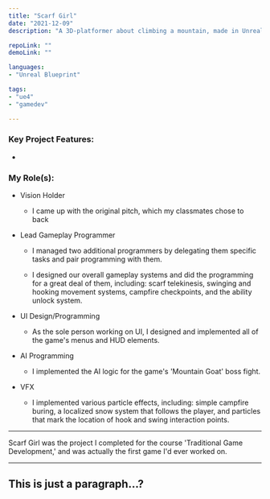 ```yaml
---
title: "Scarf Girl"
date: "2021-12-09"
description: "A 3D-platformer about climbing a mountain, made in Unreal Engine 4."

repoLink: ""
demoLink: ""

languages:
- "Unreal Blueprint"

tags:
- "ue4"
- "gamedev"

---
```


### Key Project Features:

* 


### My Role(s):

* Vision Holder

	* I came up with the original pitch, which my classmates chose to back

* Lead Gameplay Programmer

	* I managed two additional programmers by delegating them specific tasks and pair programming with them.

	* I designed our overall gameplay systems and did the programming for a great deal of them, including: scarf telekinesis, swinging and hooking movement systems, campfire checkpoints, and the ability unlock system.

* UI Design/Programming

	* As the sole person working on UI, I designed and implemented all of the game's menus and HUD elements. 

* AI Programming

	* I implemented the AI logic for the game's 'Mountain Goat' boss fight.

* VFX

	* I implemented various particle effects, including: simple campfire buring, a localized snow system that follows the player, and particles that mark the location of hook and swing interaction points.

---

Scarf Girl was the project I completed for the course 'Traditional Game Development,' and was actually the first game I'd ever worked on.

---


<TwoColumn>

<Carousel/>

<div className="bg-white">

## This is just a paragraph...?

</div>

</TwoColumn>



